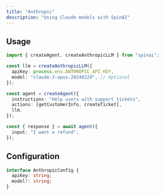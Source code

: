 ```yaml
---
title: "Anthropic"
description: "Using Claude models with SpinAI"
---
```


## Usage

```typescript
import { createAgent, createAnthropicLLM } from "spinai";

const llm = createAnthropicLLM({
  apiKey: process.env.ANTHROPIC_API_KEY,
  model: "claude-3-opus-20240229", // Optional
});

const agent = createAgent({
  instructions: "Help users with support tickets",
  actions: [getCustomerInfo, createTicket],
  llm,
});

const { response } = await agent({
  input: "I want a refund",
});
```

## Configuration

```typescript
interface AnthropicConfig {
  apiKey: string;
  model?: string;
}
```
